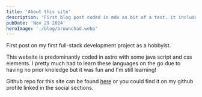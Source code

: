 ```yaml
---
title: 'About this site'
description: 'First blog post coded in mdx as bit of a test. it includes bit of a disclaimer for my lack of skill as Im a complete beginner in js'
pubDate: 'Nov 29 2024'
heroImage: './blog/brownchad.webp'
---
```


First post on my first full-stack development project as a hobbyist.

This website is predominantly coded in astro with some java script and css elements. I  pretty much had to learn these languages on the go due to having no prior knoledge but it was fun and I'm still learning!

Github repo for this site can be found <a href="https://github.com/0xcheth/0xcheth.github.io/tree/main" target="_blank">here</a> or you could find it on my github profile linked in the social sections.
